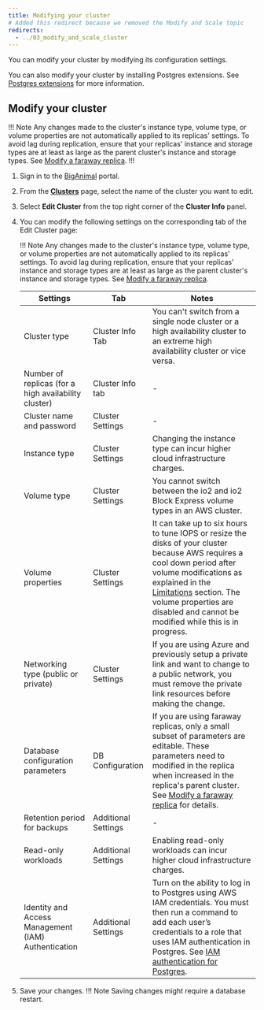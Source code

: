 ```yaml
---
title: Modifying your cluster
# Added this redirect because we removed the Modify and Scale topic
redirects:
  - ../03_modify_and_scale_cluster
---
```


You can modify your cluster by modifying its configuration settings.

You can also modify your cluster by installing Postgres extensions. See [Postgres extensions](/biganimal/release/using_cluster/03_modifying_your_cluster/extensions) for more information.


## Modify your cluster

!!! Note
Any changes made to the cluster's instance type, volume type, or volume properties are not automatically applied to its replicas' settings. To avoid lag during replication, ensure that your replicas' instance and storage types are at least as large as the parent cluster's instance and storage types. See [Modify a faraway replica](/biganimal/latest/using_cluster/managing_replicas/#modify-a-faraway-replica/).
!!!

1. Sign in to the [BigAnimal](https://portal.biganimal.com) portal.

2. From the [**Clusters**](https://portal.biganimal.com/clusters) page, select the name of the cluster you want to edit.

3. Select **Edit Cluster** from the top right corner of the **Cluster Info** panel.

4. You can modify the following settings on the corresponding tab of the Edit Cluster page:

   !!! Note
       Any changes made to the cluster's instance type, volume type, or volume properties are not automatically applied to its replicas' settings. To avoid lag during replication, ensure that your replicas' instance and storage types are at least as large as the parent cluster's instance and storage types. See [Modify a faraway replica](/biganimal/latest/using_cluster/managing_replicas/#modify-a-faraway-replica/).

   |                       Settings                       |        Tab       | Notes                                                                                                                                                                                                                                                                            |
   |------------------------------------------------------|------------------|----------------------------------------------------------------------------------------------------------------------------------------------------------------------------------------------------------------------------------------------------------------------------------|
   | Cluster type | Cluster Info Tab | You can't switch from a single node cluster or a high availability cluster to an extreme high availability cluster or vice versa. |
   | Number of replicas (for a high availability cluster) | Cluster Info tab | \-                                                                                                                                                                                                                                                                                 |
   | Cluster name and password                            | Cluster Settings | \-                                                                                                                                                                                                                                                                                 |
   | Instance type                                        | Cluster Settings |Changing the instance type can incur higher cloud infrastructure charges.                                            |
   | Volume type                                          | Cluster Settings | You cannot switch between the io2 and io2 Block Express volume types in an AWS cluster.                                                                                                                                                                                          |
   | Volume properties                                    | Cluster Settings | It can take up to six hours to tune IOPS or resize the disks of your cluster because AWS requires a cool down period after volume modifications as explained in the [Limitations](https://docs.aws.amazon.com/AWSEC2/latest/UserGuide/modify-volume-requirements.html) section. The volume properties are disabled and cannot be modified while this is in progress. |
   | Networking type (public or private)                  | Cluster Settings | If you are using Azure and previously setup a private link and want to  change to a public network, you must remove the private link resources  before making the change.                                                                                                        |
   | Database configuration parameters                    | DB Configuration | If you are using faraway replicas, only a small subset of parameters are editable. These parameters need to modified in the replica when increased in the replica's parent cluster. See [Modify a faraway replica](/biganimal/latest/using_cluster/managing_replicas/#modify-a-faraway-replica/) for details.                                                                                                                                                                                                                                                                                |
   | Retention period for backups                         | Additional Settings          | \-                                                                                                                                                                                                                                                                                 |
   | Read-only workloads                                  | Additional Settings | Enabling read-only workloads can incur higher cloud infrastructure charges. |
   | Identity and Access Management (IAM) Authentication  | Additional Settings | Turn on the ability to log in to Postgres using AWS IAM credentials. You must then run a command to add each user’s credentials to a role that uses IAM authentication in Postgres. See [IAM authentication for Postgres](../01_postgres_access/#iam-authentication-for-postgres). 

5.  Save your changes.
 !!! Note
     Saving changes might require a database restart.
